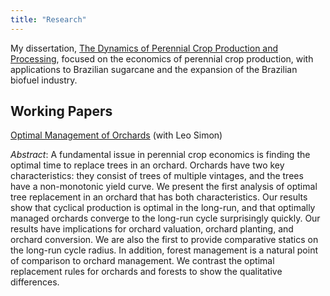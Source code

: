 ```yaml
---
title: "Research"
---
```


<!-- Research page under construction -->

My dissertation, [The Dynamics of Perennial Crop Production and Processing](https://search.proquest.com/openview/8a0410c763dd2cbd11235ab3588a1050/1.pdf?pq-origsite=gscholar&cbl=18750&diss=y), focused on the economics of perennial crop production, with applications to Brazilian sugarcane and the expansion of the Brazilian biofuel industry.


## Working Papers

[Optimal Management of Orchards](files/OptimalManagementOfOrchards_200909.pdf) (with Leo Simon)

*Abstract*:
A fundamental issue in perennial crop economics is finding the optimal time to replace trees in an orchard. Orchards have two key characteristics: they consist of trees of multiple vintages, and the trees have a non-monotonic yield curve. We present the first analysis of optimal tree replacement in an orchard that has both characteristics. Our results show that cyclical production is optimal in the long-run, and that optimally managed orchards converge to the long-run cycle surprisingly quickly. Our results have implications for orchard valuation, orchard planting, and orchard conversion. We are also the first to provide comparative statics on the long-run cycle radius. In addition, forest management is a natural point of comparison to orchard management. We contrast the optimal replacement rules for orchards and forests to show the qualitative differences.

<!-- My current projects include: -->

 <!-- * Analyzing the expected costs of proposed Californian pesticide use regulations -->
 <!-- * Examining the drivers of boom and bust cycles in perennial crop industries -->
 <!-- * Investigating how the incentives for agricultural industry collective action are affected by the life-cycle of the industry's crop -->
 <!-- * Investigating how a crop's life-cycle influences growers' decision making, including incentives for collective action and vertical coordination -->
 
 <!-- driving producer organization fund allocation (how do they spend their money?) -->
 <!-- * Crop life cycle affects the incentives for industry collective action -->

<!-- Prior to beginning my Ph.D. I worked at the [Australian Bureau of Agricultural and Resource Economics and Sciences](http://www.agriculture.gov.au/abares) analyzing Australian irrigation policy and the Murray-Darling Basin Plan. -->